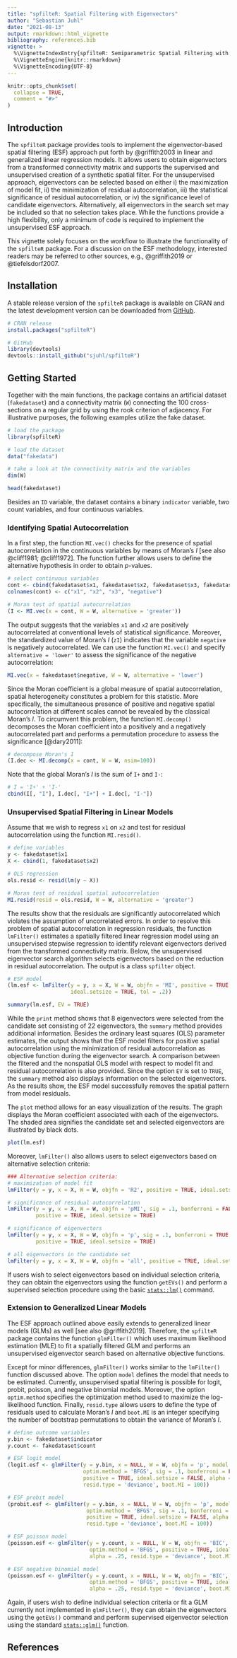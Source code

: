```yaml
---
title: "spfilteR: Spatial Filtering with Eigenvectors"
author: "Sebastian Juhl"
date: "2021-08-13"
output: rmarkdown::html_vignette
bibliography: references.bib
vignette: >
  %\VignetteIndexEntry{spfilteR: Semiparametric Spatial Filtering with Eigenvectors in (Generalized) Linear Models}
  %\VignetteEngine{knitr::rmarkdown}
  %\VignetteEncoding{UTF-8}
---
```


```r
knitr::opts_chunk$set(
  collapse = TRUE,
  comment = "#>"
)
```

## Introduction
The `spfilteR` package provides tools to implement the eigenvector-based spatial filtering (ESF) approach put forth by @griffith2003 in linear and generalized linear regression models. It allows users to obtain eigenvectors from a transformed connectivity matrix and supports the supervised and unsupervised creation of a synthetic spatial filter. For the unsupervised approach, eigenvectors can be selected based on either i) the maximization of model fit, ii) the minimization of residual autocorrelation, iii) the statistical significance of residual autocorrelation, or iv) the significance level of candidate eigenvectors. Alternatively, all eigenvectors in the search set may be included so that no selection takes place. While the functions provide a high flexibility, only a minimum of code is required to implement the unsupervised ESF approach.

This vignette solely focuses on the workflow to illustrate the functionality of the `spfilteR` package. For a discussion on the ESF methodology, interested readers may be referred to other sources, e.g., @griffith2019 or @tiefelsdorf2007.

## Installation
A stable release version of the `spfilteR` package is available on CRAN and the latest development version can be downloaded from [GitHub](https://github.com/sjuhl/spfilteR).

```r
# CRAN release
install.packages("spfilteR")

# GitHub
library(devtools)
devtools::install_github("sjuhl/spfilteR")
```

## Getting Started
Together with the main functions, the package contains an artificial dataset (`fakedataset`) and a connectivity matrix (`W`) connecting the 100 cross-sections on a regular grid by using the rook criterion of adjacency. For illustrative purposes, the following examples utilize the fake dataset.

```r
# load the package
library(spfilteR)

# load the dataset
data("fakedata")

# take a look at the connectivity matrix and the variables
dim(W)

head(fakedataset)
```

Besides an `ID` variable, the dataset contains a binary `indicator` variable, two count variables, and four continuous variables.

### Identifying Spatial Autocorrelation
In a first step, the function `MI.vec()` checks for the presence of spatial autocorrelation in the continuous variables by means of Moran's *I* [see also @cliff1981; @cliff1972]. The function further allows users to define the alternative hypothesis in order to obtain *p*-values.

```r
# select continuous variables
cont <- cbind(fakedataset$x1, fakedataset$x2, fakedataset$x3, fakedataset$negative)
colnames(cont) <- c("x1", "x2", "x3", "negative")

# Moran test of spatial autocorrelation
(I <- MI.vec(x = cont, W = W, alternative = 'greater'))
```

The output suggests that the variables `x1` and `x2` are positively autocorrelated at conventional levels of statistical significance. Moreover, the standardized value of Moran's *I* (`zI`) indicates that the variable `negative` is negatively autocorrelated. We can use the function `MI.vec()` and specify `alternative = 'lower'` to assess the significance of the negative autocorrelation:

```r
MI.vec(x = fakedataset$negative, W = W, alternative = 'lower')
```

Since the Moran coefficient is a global measure of spatial autocorrelation, spatial heterogeneity constitutes a problem for this statistic. More specifically, the simultaneous presence of positive and negative spatial autocorrelation at different scales cannot be revealed by the classical Moran's *I*. To circumvent this problem, the function `MI.decomp()` decomposes the Moran coefficient into a positively and a negatively autocorrelated part and performs a permutation procedure to assess the significance [@dary2011]:

```r
# decompose Moran's I
(I.dec <- MI.decomp(x = cont, W = W, nsim=100))
```

Note that the global Moran's *I* is the sum of `I+` and `I-`:

```r
# I = 'I+' + 'I-'
cbind(I[, "I"], I.dec[, "I+"] + I.dec[, "I-"])
```

### Unsupervised Spatial Filtering in Linear Models
Assume that we wish to regress `x1` on `x2` and test for residual autocorrelation using the function `MI.resid()`.

```r
# define variables
y <- fakedataset$x1
X <- cbind(1, fakedataset$x2)

# OLS regression
ols.resid <- resid(lm(y ~ X))

# Moran test of residual spatial autocorrelation
MI.resid(resid = ols.resid, W = W, alternative = 'greater')
```

The results show that the residuals are significantly autocorrelated which violates the assumption of uncorrelated errors. In order to resolve this problem of spatial autocorrelation in regression residuals, the function `lmFilter()` estimates a spatially filtered linear regression model using an unsupervised stepwise regression to identify relevant eigenvectors derived from the transformed connectivity matrix. Below, the unsupervised eigenvector search algorithm selects eigenvectors based on the reduction in residual autocorrelation. The output is a class `spfilter` object.

```r
# ESF model
(lm.esf <- lmFilter(y = y, x = X, W = W, objfn = 'MI', positive = TRUE,
                    ideal.setsize = TRUE, tol = .2))

summary(lm.esf, EV = TRUE)
```

While the `print` method shows that 8 eigenvectors were selected from the candidate set consisting of 22 eigenvectors, the `summary` method provides additional information. Besides the ordinary least squares (OLS) parameter estimates, the output shows that the ESF model filters for positive spatial autocorrelation using the minimization of residual autocorrelation as objective function during the eigenvector search. A comparison between the filtered and the nonspatial OLS model with respect to model fit and residual autocorrelation is also provided. Since the option `EV` is set to `TRUE`, the `summary` method also displays information on the selected eigenvectors. As the results show, the ESF model successfully removes the spatial pattern from model residuals.

The `plot` method allows for an easy visualization of the results. The graph displays the Moran coefficient associated with each of the eigenvectors. The shaded area signifies the candidate set and selected eigenvectors are illustrated by black dots.

```r
plot(lm.esf)
```

Moreover, `lmFilter()` also allows users to select eigenvectors based on alternative selection criteria:

```r
### Alternative selection criteria:
# maximization of model fit
lmFilter(y = y, x = X, W = W, objfn = 'R2', positive = TRUE, ideal.setsize = TRUE)

# significance of residual autocorrelation
lmFilter(y = y, x = X, W = W, objfn = 'pMI', sig = .1, bonferroni = FALSE,
         positive = TRUE, ideal.setsize = TRUE)

# significance of eigenvectors
lmFilter(y = y, x = X, W = W, objfn = 'p', sig = .1, bonferroni = TRUE,
         positive = TRUE, ideal.setsize = TRUE)

# all eigenvectors in the candidate set
lmFilter(y = y, x = X, W = W, objfn = 'all', positive = TRUE, ideal.setsize = TRUE)
```

If users wish to select eigenvectors based on individual selection criteria, they can obtain the eigenvectors using the function `getEVs()` and perform a supervised selection procedure using the basic [`stats::lm()`](https://www.rdocumentation.org/packages/stats/versions/3.6.2/topics/lm) command.

### Extension to Generalized Linear Models
The ESF approach outlined above easily extends to generalized linear models (GLMs) as well [see also @griffith2019]. Therefore, the `spfilteR` package contains the function `glmFilter()` which uses maximum likelihood estimation (MLE) to fit a spatially filtered GLM and performs an unsupervised eigenvector search based on alternative objective functions.

Except for minor differences, `glmFilter()` works similar to the `lmFilter()` function discussed above. The option `model` defines the model that needs to be estimated. Currently, unsupervised spatial filtering is possible for logit, probit, poisson, and negative binomial models. Moreover, the option `optim.method` specifies the optimization method used to maximize the log-likelihood function. Finally, `resid.type` allows users to define the type of residuals used to calculate Moran's *I* and `boot.MI` is an integer specifying the number of bootstrap permutations to obtain the variance of Moran's *I*.

```r
# define outcome variables
y.bin <- fakedataset$indicator
y.count <- fakedataset$count

# ESF logit model
(logit.esf <- glmFilter(y = y.bin, x = NULL, W = W, objfn = 'p', model = 'logit',
                        optim.method = 'BFGS', sig = .1, bonferroni = FALSE,
                        positive = TRUE, ideal.setsize = FALSE, alpha = .25,
                        resid.type = 'deviance', boot.MI = 100))

# ESF probit model
(probit.esf <- glmFilter(y = y.bin, x = NULL, W = W, objfn = 'p', model = 'probit',
                         optim.method = 'BFGS', sig = .1, bonferroni = FALSE,
                         positive = TRUE, ideal.setsize = FALSE, alpha = .25,
                         resid.type = 'deviance', boot.MI = 100))

# ESF poisson model
(poisson.esf <- glmFilter(y = y.count, x = NULL, W = W, objfn = 'BIC', model = 'poisson',
                          optim.method = 'BFGS', positive = TRUE, ideal.setsize = FALSE,
                          alpha = .25, resid.type = 'deviance', boot.MI = 100))

# ESF negative binomial model
(poisson.esf <- glmFilter(y = y.count, x = NULL, W = W, objfn = 'BIC', model = 'nb',
                          optim.method = 'BFGS', positive = TRUE, ideal.setsize = FALSE,
                          alpha = .25, resid.type = 'deviance', boot.MI = 100))
```

Again, if users wish to define individual selection criteria or fit a GLM currently not implemented in `glmFilter()`, they can obtain the eigenvectors using the `getEVs()` command and perform supervised eigenvector selection using the standard [```stats::glm()```](https://www.rdocumentation.org/packages/stats/versions/3.6.2/topics/glm) function.

## References
